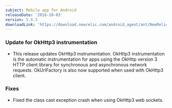 ```yaml
---
subject: Mobile app for Android
releaseDate: '2016-10-03'
version: 5.8.3
downloadLink: 'https://download.newrelic.com/android_agent/ant/NewRelic_Android_Agent_5.8.3.zip'
---
```


### Update for OkHttp3 instrumentation

* This release updates OkHttp3 instrumentation. OkHttp3 instrumentation is the automatic instrumentation for apps using the OkHttp version 3 HTTP client library for synchronous and asynchronous network requests. OkUrlFactory is also now supported when used with OkHttp3 client.

### Fixes

* Fixed the class cast exception crash when using OkHttp3 web sockets.
